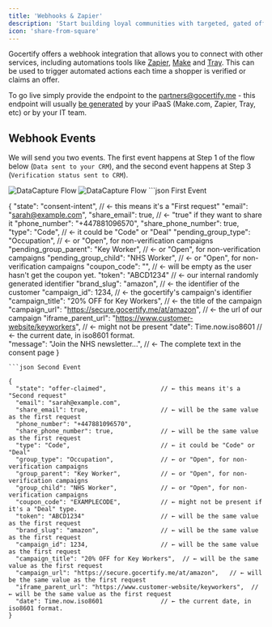 ```yaml
---
title: 'Webhooks & Zapier'
description: 'Start building loyal communities with targeted, gated offers.'
icon: 'share-from-square'
---
```


Gocertify offers a webhook integration that allows you to connect with other services, including automations tools like [Zapier](https://zapier.com/), [Make](https://www.make.com/) and [Tray](https://tray.io/). 
This can be used to trigger automated actions each time a shopper is verified or claims an offer.

To go live simply provide the endpoint to the partners@gocertify.me - this endpoint will usually [be generated](https://help.zapier.com/hc/en-us/articles/8496083355661-How-to-get-started-with-Webhooks-by-Zapier) by your iPaaS (Make.com, Zapier, Tray, etc) or by your IT team.

## Webhook Events

We will send you two events. The first event happens at Step 1 of the flow below (`Data sent to your CRM`), and the second event happens at Step 3 (`Verification status sent to CRM`).

<Frame caption="DataCapture adds an additional step to the reward flow where you can collect data from shoppers">
  <img
    className="block dark:hidden"
    src="/images/data-capture/dataCaptureFlow.png"
    alt="DataCapture Flow"
  />
  <img
    className="hidden dark:block"
    src="/images/data-capture/dataCaptureFlow.png"
    alt="DataCapture Flow"
  />
</Frame>


<CodeGroup>
```json First Event

   {
   "state": "consent-intent",   // ← this means it's a "First request"
   "email": "sarah@example.com",
   "share_email": true,         // ← "true" if they want to share it
   "phone_number": "+447881096570",
   "share_phone_number": true,  
   "type": "Code",              // ← it could be "Code" or "Deal"
   "pending_group_type": "Occupation",   // ← or "Open", for non-verification campaigns
   "pending_group_parent": "Key Worker", // ← or "Open", for non-verification campaigns
   "pending_group_child": "NHS Worker",  // ← or "Open", for non-verification campaigns
   "coupon_code": "",        // ← will be empty as the user hasn't get the coupon yet.
   "token": "ABCD1234"       // ← our internal randomly generated identifier
   "brand_slug": "amazon",   // ← the identifier of the customer
   "campaign_id": 1234,      // ← the gocertify's campaign's identifier
   "campaign_title": "20% OFF for Key Workers",  // ← the title of the campaign
   "campaign_url": "https://secure.gocertify.me/at/amazon",   // ← the url of our campaign
   "iframe_parent_url": "https://www.customer-website/keyworkers",  // ← might not be present
   "date": Time.now.iso8601                // ← the current date, in iso8601 format.    
   "message": "Join the NHS newsletter...", // ← The complete text in the consent page
   }

```
```json Second Event

{
  "state": "offer-claimed",               // ← this means it's a "Second request"
  "email": "sarah@example.com",
  "share_email": true,                    // ← will be the same value as the first request
  "phone_number": "+447881096570",
  "share_phone_number": true,             // ← will be the same value as the first request
  "type": "Code",                         // ← it could be "Code" or "Deal"
  "group_type": "Occupation",             // ← or "Open", for non-verification campaigns
  "group_parent": "Key Worker",           // ← or "Open", for non-verification campaigns
  "group_child": "NHS Worker",            // ← or "Open", for non-verification campaigns
  "coupon_code": "EXAMPLECODE",           // ← might not be present if it's a "Deal" type.
  "token": "ABCD1234"                     // ← will be the same value as the first request
  "brand_slug": "amazon",                 // ← will be the same value as the first request
  "campaign_id": 1234,                    // ← will be the same value as the first request
  "campaign_title": "20% OFF for Key Workers",  // ← will be the same value as the first request
  "campaign_url": "https://secure.gocertify.me/at/amazon",   // ← will be the same value as the first request
  "iframe_parent_url": "https://www.customer-website/keyworkers",  // ← will be the same value as the first request
  "date": Time.now.iso8601                // ← the current date, in iso8601 format.
}

```
</CodeGroup>
